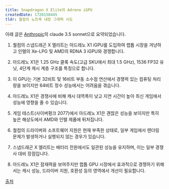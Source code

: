 ```yaml
---
title: Snapdragon X Elite의 Adreno iGPU
createdDate: 1720158445
tldr: 퀄컴의 노트북 내장 그래픽 시도
---
```


아래 글은 [Anthropic](https://anthropic.com)의 claude 3.5 sonnet으로 요약되었습니다.

1. 퀄컴의 스냅드래곤 X 엘리트는 아드레노 X1 iGPU를 도입하여 랩톱 시장을 겨냥하고 인텔의 Xe-LPG 및 AMD의 RDNA 3 iGPU와 경쟁합니다.

2. 아드레노 X1은 1.25 GHz 클록 속도(고급 SKU에서 최대 1.5 GHz), 1536 FP32 유닛, 4단계 캐시 계층 구조를 특징으로 합니다.

3. 이 GPU는 기본 32비트 및 16비트 부동 소수점 연산에서 경쟁력 있는 컴퓨팅 처리량을 보이지만 64비트 정수 성능에서는 어려움을 겪습니다.

4. 아드레노 X1은 경쟁사에 비해 캐시 대역폭이 낮고 지연 시간이 높아 최신 게임에서 성능에 영향을 줄 수 있습니다.

5. 게임 테스트(사이버펑크 2077)에서 아드레노 X1은 괜찮은 성능을 보이지만 특히 높은 해상도에서 AMD와 인텔 제품에 뒤처집니다.

6. 퀄컴의 드라이버와 소프트웨어 지원은 현재 부족한 상태로, 일부 게임에서 렌더링 문제가 발생하거나 실행되지 않는 경우가 있습니다.

7. 스냅드래곤 X 엘리트는 배터리 전원에서도 일관된 성능을 유지하며, 이는 일부 경쟁사 대비 장점입니다.

8. 아드레노 X1은 잠재력을 보여주지만 랩톱 GPU 시장에서 효과적으로 경쟁하기 위해서는 캐시 성능, 드라이버 지원, 호환성 등의 영역에서 개선이 필요합니다.

[출처](https://news.ycombinator.com/item?id=40878222)
